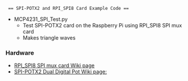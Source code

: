   == SPI-POTX2 and RPI_SPI8 Card Example Code ==

* MCP4231_SPI_Test.py
** Test SPI-POTX2 card on the Raspberry Pi using RPI_SPI8 SPI mux card
** Makes triangle waves

=== Hardware ===

* [http://land-boards.com/blwiki/index.php?title=RPI_SPI8 RPI_SPI8 SPI mux card Wiki page]
* [http://land-boards.com/blwiki/index.php?title=SPI-POTX2 SPI-POTX2 Dual Digital Pot Wiki page:]
